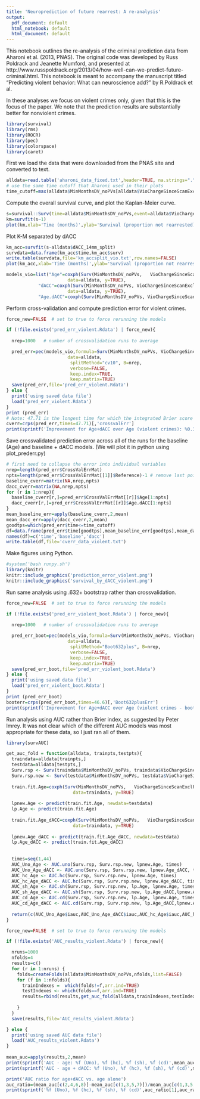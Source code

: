 ```yaml
---
title: 'Neuroprediction of future rearrest: A re-analysis'
output:
  pdf_document: default
  html_notebook: default
  html_document: default
---
```


This notebook outlines the re-analysis of the criminal prediction data from Aharoni et al. (2013, PNAS).  The original code was developed by Russ Poldrack and Jeanette Mumford, and presented at http://www.russpoldrack.org/2013/04/how-well-can-we-predict-future-criminal.html.  This notebook is meant to accompany the manuscript titled "Predicting violent behavior: What can neuroscience add?" by R.Poldrack et al.

In these analyses we focus on violent crimes only, given that this is the focus of the paper.  We note that the prediction results are substantially better for nonviolent crimes.


```r
library(survival)
library(rms)
library(ROCR)
library(pec)
library(colorspace)
library(caret)

```

First we load the data that were downloaded from the PNAS site and converted to text.
```r
alldata=read.table('aharoni_data_fixed.txt',header=TRUE, na.strings=".")
# use the same time cutoff that Aharoni used in their plots
time_cutoff=max(alldata$MinMonthsDV_noPVs[alldata$VioChargeSinceScanExclPVs==1])
```

Compute the overall survival curve, and plot the Kaplan-Meier curve.

```r
s=survival::Surv(time=alldata$MinMonthsDV_noPVs,event=alldata$VioChargeSinceScanExclPVs,type='right')
km=survfit(s~1)
plot(km,xlab='Time (months)',ylab='Survival (proportion not rearrested)')

```

Plot K-M separated by dACC

```r

km_acc=survfit(s~alldata$dACC_14mm_split)
survdata=data.frame(km_acc$time,km_acc$surv)
write.table(survdata,file='km_accsplit_vio.txt',row.names=FALSE)
plot(km_acc,xlab='Time (months)',ylab='Survival (proportion not rearrested)')

```

```r

models_vio=list("Age"=coxph(Surv(MinMonthsDV_noPVs,   VioChargeSinceScanExclPVs)~releaseAge_centered, 
                       data=alldata, y=TRUE), 
            "dACC"=coxph(Surv(MinMonthsDV_noPVs, VioChargeSinceScanExclPVs)~dACC_centered, 
                       data=alldata, y=TRUE), 
         	"Age.dACC"=coxph(Surv(MinMonthsDV_noPVs, VioChargeSinceScanExclPVs)~releaseAge_centered+ dACC_centered, data=alldata, y=TRUE))

```


Perform cross-validation and compute prediction error for violent crimes.

```r
force_new=FALSE  # set to true to force rerunning the models

if (!file.exists('pred_err_violent.Rdata') | force_new){
  
  nrep=1000   # number of crossvalidation runs to average

  pred_err=pec(models_vio,formula=Surv(MinMonthsDV_noPVs, VioChargeSinceScanExclPVs)~1,
                       data=alldata,
                        splitMethod="cv10", B=nrep,
                       	verbose=FALSE,
                       	keep.index=TRUE,
                       	keep.matrix=TRUE)
  save(pred_err,file='pred_err_violent.Rdata')
} else {
  print('using saved data file')
  load('pred_err_violent.Rdata')
}
print (pred_err)
# Note: 47.71 is the longest time for which the integrated Brier score is defined
cverr=crps(pred_err,times=47.71)[,'crossvalErr']
print(sprintf('Improvement for Age+dACC over Age (violent crimes): %0.3f',(cverr['Age']-cverr['Age.dACC'])/cverr['Age']))

```


Save crossvalidated prediction error across all of the runs for the baseline (Age) and baseline + dACC models.  (We will plot it in python using plot_prederr.py)

```r

# first need to collapse the error into individual variables
nrep=length(pred_err$CrossValErrMat)
npts=length(pred_err$CrossValErrMat[[1]]$Reference)-1 # remove last point
baseline_cverr=matrix(NA,nrep,npts)
dacc_cverr=matrix(NA,nrep,npts)
for (r in 1:nrep){
  baseline_cverr[r,]=pred_err$CrossValErrMat[[r]]$Age[1:npts]
  dacc_cverr[r,]=pred_err$CrossValErrMat[[r]]$Age.dACC[1:npts]
}
mean_baseline_err=apply(baseline_cverr,2,mean)
mean_dacc_err=apply(dacc_cverr,2,mean)
goodtps=which(pred_err$time<=time_cutoff)
df=data.frame(pred_err$time[goodtps],mean_baseline_err[goodtps],mean_dacc_err[goodtps])
names(df)=c('time','baseline','dacc')
write.table(df,file='cverr_data_violent.txt')
```

Make figures using Python.

```r

#system('bash runpy.sh')
library(knitr)
knitr::include_graphics('prediction_error_violent.png')
knitr::include_graphics('survival_by_dACC_violent.png')

```
Run same analysis using .632+ bootstrap rather than crossvalidation.

```r
force_new=FALSE  # set to true to force rerunning the models

if (!file.exists('pred_err_violent_boot.Rdata') | force_new){
  
  nrep=1000   # number of crossvalidation runs to average

  pred_err_boot=pec(models_vio,formula=Surv(MinMonthsDV_noPVs, VioChargeSinceScanExclPVs)~1,
                       data=alldata,
                        splitMethod="Boot632plus", B=nrep,
                       	verbose=FALSE,
                       	keep.index=TRUE,
                       	keep.matrix=TRUE)
  save(pred_err_boot,file='pred_err_violent_boot.Rdata')
} else {
  print('using saved data file')
  load('pred_err_violent_boot.Rdata')
}
print (pred_err_boot)
booterr=crps(pred_err_boot,times=46.6)[,'Boot632plusErr']
print(sprintf('Improvement for Age+dACC over Age (violent crimes - boot632+): %0.3f',(booterr['Age']-booterr['Age.dACC'])/booterr['Age']))

```

Run analysis using AUC rather than Brier index, as suggested by Peter Imrey.  It was not clear which of the different AUC models was most appropriate for these data, so I just ran all of them.


```r
library(survAUC)

get_auc_fold = function(alldata, trainpts,testpts){
  traindata=alldata[trainpts,]
  testdata=alldata[testpts,]
  Surv.rsp <- Surv(traindata$MinMonthsDV_noPVs, traindata$VioChargeSinceScanExclPVs)
  Surv.rsp.new <- Surv(testdata$MinMonthsDV_noPVs, testdata$VioChargeSinceScanExclPVs)
  
  train.fit.Age=coxph(Surv(MinMonthsDV_noPVs,   VioChargeSinceScanExclPVs)~releaseAge_centered, 
                         data=traindata, y=TRUE)
  
  lpnew.Age <- predict(train.fit.Age, newdata=testdata)
  lp.Age <- predict(train.fit.Age)
  
  train.fit.Age_dACC=coxph(Surv(MinMonthsDV_noPVs,   VioChargeSinceScanExclPVs)~releaseAge_centered + dACC_centered, 
                         data=traindata, y=TRUE)
  
  lpnew.Age_dACC <- predict(train.fit.Age_dACC, newdata=testdata)
  lp.Age_dACC <- predict(train.fit.Age_dACC)
  
  
  times=seq(1,44)
  AUC_Uno_Age <- AUC.uno(Surv.rsp, Surv.rsp.new, lpnew.Age, times)
  AUC_Uno_Age_dACC <- AUC.uno(Surv.rsp, Surv.rsp.new, lpnew.Age_dACC, times)
  AUC_hc_Age <- AUC.hc(Surv.rsp, Surv.rsp.new, lpnew.Age, times)
  AUC_hc_Age_dACC <- AUC.hc(Surv.rsp, Surv.rsp.new, lpnew.Age_dACC, times)
  AUC_sh_Age <- AUC.sh(Surv.rsp, Surv.rsp.new, lp.Age, lpnew.Age, times)
  AUC_sh_Age_dACC <- AUC.sh(Surv.rsp, Surv.rsp.new, lp.Age_dACC,lpnew.Age_dACC, times)
  AUC_cd_Age <- AUC.cd(Surv.rsp, Surv.rsp.new, lp.Age, lpnew.Age, times)
  AUC_cd_Age_dACC <- AUC.cd(Surv.rsp, Surv.rsp.new, lp.Age_dACC,lpnew.Age_dACC, times)
  
  return(c(AUC_Uno_Age$iauc,AUC_Uno_Age_dACC$iauc,AUC_hc_Age$iauc,AUC_hc_Age_dACC$iauc,AUC_sh_Age$iauc,AUC_sh_Age_dACC$iauc,AUC_cd_Age$iauc,AUC_cd_Age_dACC$iauc))
}

force_new=FALSE  # set to true to force rerunning the models

if (!file.exists('AUC_results_violent.Rdata') | force_new){

  nruns=1000
  nfolds=4
  results=c()
  for (r in 1:nruns) {
    folds=createFolds(alldata$MinMonthsDV_noPVs,nfolds,list=FALSE)
    for (f in 1:nfolds){
      trainIndexes =  which(folds!=f,arr.ind=TRUE)
      testIndexes <- which(folds==f,arr.ind=TRUE)
      results=rbind(results,get_auc_fold(alldata,trainIndexes,testIndexes))
  
    }
  }
  save(results,file='AUC_results_violent.Rdata')

} else {
  print('using saved AUC data file')
  load('AUC_results_violent.Rdata')
}
 
mean_auc=apply(results,2,mean)
print(sprintf('AUC - age: %f (Uno), %f (hc), %f (sh), %f (cd)',mean_auc[1],mean_auc[3],mean_auc[5],mean_auc[7]))
print(sprintf('AUC - age + dACC: %f (Uno), %f (hc), %f (sh), %f (cd)',mean_auc[2],mean_auc[4],mean_auc[6],mean_auc[8]))

print('AUC ratio for age+dACC vs. age alone')
auc_ratio=(mean_auc[c(2,4,6,8)]-mean_auc[c(1,3,5,7)])/mean_auc[c(1,3,5,7)]
print(sprintf('%f (Uno), %f (hc), %f (sh), %f (cd)',auc_ratio[1],auc_ratio[2],auc_ratio[3],auc_ratio[4]))
```
